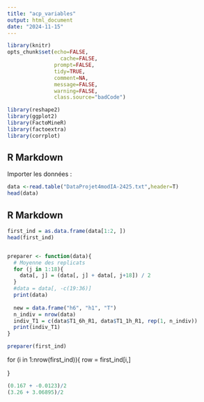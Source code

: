 ```yaml
---
title: "acp_variables"
output: html_document
date: "2024-11-15"
---
```


```r
library(knitr)
opts_chunk$set(echo=FALSE,
	             cache=FALSE,
               prompt=FALSE,
               tidy=TRUE,
               comment=NA,
               message=FALSE,
               warning=FALSE,
               class.source="badCode")

library(reshape2)
library(ggplot2)
library(FactoMineR)
library(factoextra)
library(corrplot)
```

## R Markdown

Importer les données :

```r
data <-read.table("DataProjet4modIA-2425.txt",header=T)
head(data)
```



## R Markdown


```r
first_ind = as.data.frame(data[1:2, ])
head(first_ind)


preparer <- function(data){
  # Moyenne des replicats
  for (j in 1:18){
    data[, j] = (data[, j] + data[, j+18]) / 2
  }
  #data = data[, -c(19:36)]
  print(data)
  
  new = data.frame("h6", "h1", "T")
  n_indiv = nrow(data)
  indiv_T1 = c(data$T1_6h_R1, data$T1_1h_R1, rep(1, n_indiv))
  print(indiv_T1)
}

preparer(first_ind)


```
for (i in 1:nrow(first_ind)){
  row = first_ind[i,]
  
}


```r
(0.167 + -0.0123)/2
(3.26 + 3.06895)/2
```